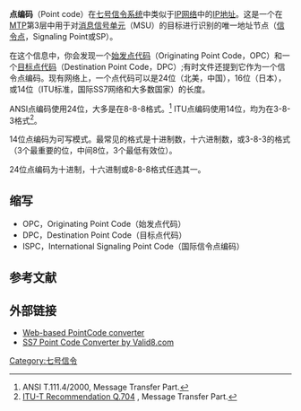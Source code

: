 '''点编码'''（Point code）在[[七号信令系统|七号信令系统]]中类似于[[IP网络|IP网络]]中的[[IP地址|IP地址]]。这是一个在[[MTP|MTP]]第3层中用于对[[消息信号单元|消息信号单元]]（MSU）的目标进行识别的唯一地址节点（[[信令点|信令点]]，Signaling Point或SP）。

在这个信息中，你会发现一个[[始发点代码|始发点代码]]（Originating Point Code，OPC）和一个[[目标点代码|目标点代码]]（Destination Point Code，DPC）;有时文件还提到它作为一个信令点编码。现有网络上，一个点代码可以是24位（北美，中国），16位（日本），或14位（ITU标准，国际SS7网络和大多数国家）的长度。

ANSI点编码使用24位，大多是在8-8-8格式。<ref>ANSI T.111.4/2000, Message Transfer Part.</ref> 
ITU点编码使用14位，均为在3-8-3格式<ref>[http://www.itu.int/rec/T-REC-Q.704/en/ ITU-T Recommendation Q.704] {{Wayback|url=http://www.itu.int/rec/T-REC-Q.704/en/ |date=20181130122214 }}, Message Transfer Part.</ref>。

14位点编码为可写模式。最常见的格式是十进制数，十六进制数，或3-8-3的格式（3个最重要的位，中间8位，3个最低有效位）。

24位点编码为十进制，十六进制或8-8-8格式任选其一。

== 缩写 ==
*OPC，Originating Point Code（始发点代码）
*DPC，Destination Point Code（目标点代码）
*ISPC，International Signaling Point Code（国际信令点编码）

== 参考文献 ==
{{Reflist}}

== 外部链接 ==
* [http://jhartman.webd.pl/pc/ Web-based PointCode converter] {{Wayback|url=http://jhartman.webd.pl/pc/ |date=20161102150118 }}
* [http://www.valid8.com/conversiontools.html SS7 Point Code Converter by Valid8.com] {{Wayback|url=http://www.valid8.com/conversiontools.html |date=20120917080043 }}

{{電信小作品}}

[[Category:七号信令|Category:七号信令]]